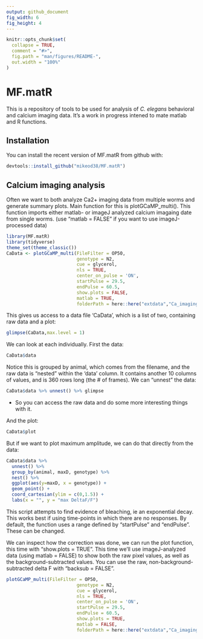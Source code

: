 ```yaml
---
output: github_document
fig_width: 6 
fig_height: 4 
---
```


<!-- README.md is generated from README.Rmd. Please edit that file -->

```r
knitr::opts_chunk$set(
  collapse = TRUE,
  comment = "#>",
  fig.path = "man/figures/README-",
  out.width = "100%"
)
```
# MF.matR

This is a repository of tools to be used for analysis of <i>C. elegans</i> behavioral  and calcium imaging data. It's a work in progress intened to mate matlab and R functions.

## Installation

You can install the recent version of MF.matR from github with:

``` r
devtools::install_github("mikeod38/MF.matR")
```

## Calcium imaging analysis

Often we want to both analyze Ca2+ imaging data from multiple worms and generate summary plots. Main function for this is plotGCaMP_multi(). This function imports either matlab- or imageJ analyzed calcium imagaing date from single worms. (use "matlab = FALSE" if you want to use imageJ-processed data)

```r
library(MF.matR)
library(tidyverse)
theme_set(theme_classic())
CaData <- plotGCaMP_multi(FileFilter = OP50,
                          genotype = N2,
                          cue = glycerol,
                          nls = TRUE,
                          center_on_pulse = 'ON',
                          startPulse = 29.5,
                          endPulse = 60.5,
                          show.plots = FALSE,
                          matlab = TRUE,
                          folderPath = here::here("extdata","Ca_imaging","mat_format"))

```
This gives us access to a data file 'CaData', which is a list of two, containing raw data and a plot:


```r
glimpse(CaData,max.level = 1)

```

We can look at each individually. First the data:

```r
CaData$data
```

Notice this is grouped by animal, which comes from the filename, and the raw data is "nested" within the 'data' column. It contains another 10 columns of values, and is 360 rows long (the # of frames). We can "unnest" the data:

```r
CaData$data %>% unnest() %>% glimpse
```

- So you can access the raw data and do some more interesting things with it. 

And the plot:

```r
CaData$plot
```

But if we want to plot maximum amplitude, we can do that directly from the data:

```r
CaData$data %>%
  unnest() %>% 
  group_by(animal, maxD, genotype) %>%
  nest() %>% 
  ggplot(aes(y=maxD, x = genotype)) +
  geom_point() +
  coord_cartesian(ylim = c(0,1.5)) +
  labs(x = "", y = "max DeltaF/F")
```

This script attempts to find evidence of bleaching, ie an exponential decay. This works best if using time-points in which there are no responses. By default, the function uses a range defined by "startPulse" and "endPulse". These can be changed. 

We can inspect how the correction was done, we can run the plot function, this time with "show.plots = TRUE". This time we'll use imageJ-analyzed data (using matlab = FALSE) to show both the raw pixel values, as well as the background-subtracted values. You can use the raw, non-background-subtracted delta F with "backsub = FALSE".

```r
plotGCaMP_multi(FileFilter = OP50,
                          genotype = N2,
                          cue = glycerol,
                          nls = TRUE,
                          center_on_pulse = 'ON',
                          startPulse = 29.5,
                          endPulse = 60.5,
                          show.plots = TRUE,
                          matlab = FALSE,
                          folderPath = here::here("extdata","Ca_imaging","imageJ_format"))
```


